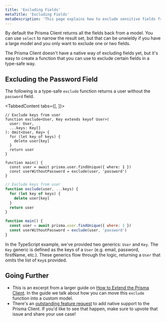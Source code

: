 ```yaml
---
title: 'Excluding Fields'
metaTitle: 'Excluding Fields'
metaDescription: 'This page explains how to exclude sensitive fields from the Prisma Client'
---
```


<TopBlock>

By default the Prisma Client returns all the fields back from a model. You can use `select` to narrow the result set, but that can be unwieldy if you have a large model and you only want to exclude one or two fields.

The Prisma Client doesn't have a native way of excluding fields yet, but it's easy to create a function that you can use to exclude certain fields in a type-safe way.

</TopBlock>

## Excluding the Password Field

The following is a type-safe `exclude` function returns a user without the `password` field.

<TabbedContent tabs={[<FileWithIcon text="TypeScript" icon="code"/>, <FileWithIcon text="JavaScript (Node.js)" icon="code"/>]}>

<tab>

```tsx highlight=2-5;normal
// Exclude keys from user
function exclude<User, Key extends keyof User>(
  user: User,
  ...keys: Key[]
): Omit<User, Key> {
  for (let key of keys) {
    delete user[key]
  }
  return user
}

function main() {
  const user = await prisma.user.findUnique({ where: 1 })
  const userWithoutPassword = exclude(user, 'password')
}
```

</tab>

<tab>

```js
// Exclude keys from user
function exclude(user, ...keys) {
  for (let key of keys) {
    delete user[key]
  }
  return user
}

function main() {
  const user = await prisma.user.findUnique({ where: 1 })
  const userWithoutPassword = exclude(user, 'password')
}
```

</tab>

</TabbedContent>

In the TypeScript example, we've provided two generics: `User` and `Key`. The `Key` generic is defined as the keys of a `User` (e.g. email, password, firstName, etc.). These generics flow through the logic, returning a `User` that omits the list of `Key`s provided.

## Going Further

- This is an excerpt from a larger guide on [How to Extend the Prisma Client](/guides/database/extend-client). In the guide we talk about how you can move this `exclude` function into a custom model.
- There's an [outstanding feature request](https://github.com/prisma/prisma/issues/5042) to add native support to the Prisma Client. If you'd like to see that happen, make sure to upvote that issue and share your use case!
